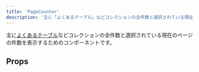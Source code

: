 ```yaml
---
title: 'PageCounter'
description: '主に「よくあるテーブル」などコレクションの全件数と選択されている現在のページの件数を表示するためのコンポーネントです。'
---
```


主に[よくあるテーブル](/products/design-patterns/smarthr-table)などコレクションの全件数と選択されている現在のページの件数を表示するためのコンポーネントです。

<ComponentStory name="PageCounter" />

## Props

<ComponentPropsTable name="PageCounter" />
